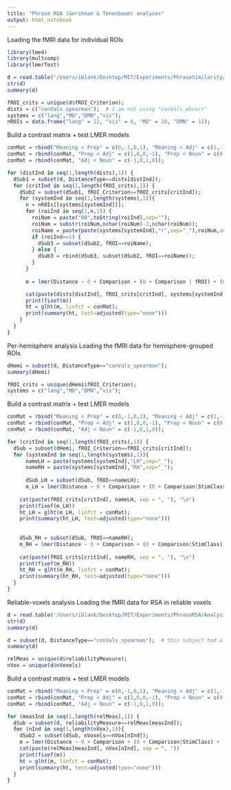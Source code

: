 ```yaml
---
title: "Phrase RSA (Gershman & Tenenbaum) analyses"
output: html_notebook
---
```



Loading the fMRI data for individual ROIs
```r
library(lme4)
library(multcomp)
library(lmerTest)

d = read.table("/Users/iblank/Desktop/MIT/Experiments/PhraseSimilarity/Analysis/RSA_ROI_results_forR.txt", header=TRUE);
str(d)
summary(d)

fROI_crits = unique(d$fROI_Criterion);
dists = c("conVals_spearman");  # I am not using "conVals_wbcorr"
systems = c("lang","MD","DMN","vis");
nROIs = data.frame("lang" = 12, "vis" = 6, "MD" = 20, "DMN" = 12);
```


Build a contrast matrix + test LMER models
```r
conMat = rbind("Meaning < Prep" = c(0,-1,0,1), "Meaning < Adj" = c(1,-1,0,0), "Meaning < Noun" = c(0,-1,1,0));
conMat = rbind(conMat, "Prep < Adj" = c(1,0,0,-1), "Prep < Noun" = c(0,0,1,-1));
conMat = rbind(conMat, "Adj < Noun" = c(-1,0,1,0));

for (distInd in seq(1,length(dists),1)) {
  dSub1 = subset(d, DistanceType==dists[distInd]);
  for (critInd in seq(1,length(fROI_crits),1)) {
    dSub2 = subset(dSub1, fROI_Criterion==fROI_crits[critInd]);
    for (systemInd in seq(1,length(systems),1)){
      n = nROIs[[systems[systemInd]]];
      for (roiInd in seq(1,n,1)) {
        roiNum = paste("00",toString(roiInd),sep="");
        roiNum = substr(roiNum,nchar(roiNum)-2,nchar(roiNum));
        roiName = paste(paste(systems[systemInd],"r",sep="_"),roiNum,sep="");
        if (roiInd==1) {
          dSub3 = subset(dSub2, fROI==roiName);
        } else {
          dSub3 = rbind(dSub3, subset(dSub2, fROI==roiName));
        }
      }
      
      m = lmer(Distance ~ 0 + Comparison + (0 + Comparison | fROI) + (0 + Comparison|StimClass) + (0 + Comparison|ID), dSub3, control=lmerControl(optCtrl=list(maxfun=40000)));

      cat(paste(dists[distInd], fROI_crits[critInd], systems[systemInd], sep = ", "), "\n")
      print(fixef(m))
      ht = glht(m, linfct = conMat);
      print(summary(ht, test=adjusted(type="none")))
    }
  }
}
```
Per-hemisphere analysis
Loading the fMRI data for hemisphere-grouped ROIs
```r
dHemi = subset(d, DistanceType=="conVals_spearman");
summary(dHemi)

fROI_crits = unique(dHemi$fROI_Criterion);
systems = c("lang","MD","DMN","vis");
```

Build a contrast matrix + test LMER models
```r
conMat = rbind("Meaning < Prep" = c(0,-1,0,1), "Meaning < Adj" = c(1,-1,0,0), "Meaning < Noun" = c(0,-1,1,0));
conMat = rbind(conMat, "Prep < Adj" = c(1,0,0,-1), "Prep < Noun" = c(0,0,1,-1));
conMat = rbind(conMat, "Adj < Noun" = c(-1,0,1,0));

for (critInd in seq(1,length(fROI_crits),1)) {
  dSub = subset(dHemi, fROI_Criterion==fROI_crits[critInd]);
  for (systemInd in seq(1,length(systems),1)){
      nameLH = paste(systems[systemInd],"LH",sep="_");
      nameRH = paste(systems[systemInd],"RH",sep="_");
        
      dSub_LH = subset(dSub, fROI==nameLH);
      m_LH = lmer(Distance ~ 0 + Comparison + (0 + Comparison|StimClass) + (0 + Comparison|ID), dSub_LH, control=lmerControl(optCtrl=list(maxfun=40000)));
    
    cat(paste(fROI_crits[critInd], nameLH, sep = ", "), "\n")
    print(fixef(m_LH))
    ht_LH = glht(m_LH, linfct = conMat);
    print(summary(ht_LH, test=adjusted(type="none")))
    
    
    dSub_RH = subset(dSub, fROI==nameRH);
    m_RH = lmer(Distance ~ 0 + Comparison + (0 + Comparison|StimClass) + (0 + Comparison|ID), dSub_RH, control=lmerControl(optCtrl=list(maxfun=40000)));
    
    cat(paste(fROI_crits[critInd], nameRH, sep = ", "), "\n")
    print(fixef(m_RH))
    ht_RH = glht(m_RH, linfct = conMat);
    print(summary(ht_RH, test=adjusted(type="none")))
  }
}
```

Reliable-voxels analysis
Loading the fMRI data for RSA in reliable voxels
```r
d = read.table('/Users/iblank/Desktop/MIT/Experiments/PhraseRSA/Analysis/RSA_reliableVoxels_results_forR.txt', header=TRUE);
str(d)
summary(d)

d = subset(d, DistanceType=="conVals_spearman");  # this subject had a near-singular convariance matrix for Fisher linear discriminant
summary(d)

relMeas = unique(d$reliabilityMeasure);
nVox = unique(d$nVoxels)
```

Build a contrast matrix + test LMER models
```r
conMat = rbind("Meaning < Prep" = c(0,-1,0,1), "Meaning < Adj" = c(1,-1,0,0), "Meaning < Noun" = c(0,-1,1,0));
conMat = rbind(conMat, "Prep < Adj" = c(1,0,0,-1), "Prep < Noun" = c(0,0,1,-1));
conMat = rbind(conMat, "Adj < Noun" = c(-1,0,1,0));

for (measInd in seq(1,length(relMeas),1)) {
  dSub = subset(d, reliabilityMeasure==relMeas[measInd]);
  for (nInd in seq(1,length(nVox),1)){
    dSub2 = subset(dSub, nVoxels==nVox[nInd]);
    m = lmer(Distance ~ 0 + Comparison + (0 + Comparison|StimClass) + (0 + Comparison|ID), dSub2, control=lmerControl(optCtrl=list(maxfun=40000)));
    cat(paste(relMeas[measInd], nVox[nInd], sep = ", "))
    print(fixef(m))
    ht = glht(m, linfct = conMat);
    print(summary(ht, test=adjusted(type="none")))
  }
}
```
